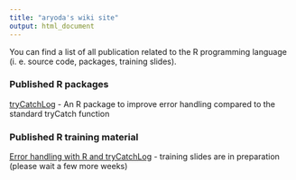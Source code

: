 ```yaml
---
title: "aryoda's wiki site"
output: html_document
---
```



You can find a list of all publication related to the R programming language
(i. e. source code, packages, training slides).



### Published R packages

[tryCatchLog](https://github.com/aryoda/tryCatchLog) - An R package to improve error handling compared to the standard tryCatch function



### Published R training material

[Error handling with R and tryCatchLog](https://github.com/aryoda/R_trainings) - training slides are in preparation (please wait a few more weeks)



